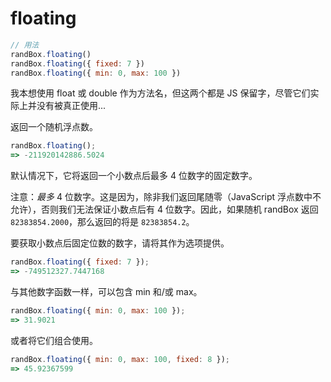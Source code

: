 # floating

```js
// 用法
randBox.floating()
randBox.floating({ fixed: 7 })
randBox.floating({ min: 0, max: 100 })
```
<p class="pullquote">我本想使用 float 或 double 作为方法名，但这两个都是 JS 保留字，尽管它们实际上并没有被真正使用...</p>

返回一个随机浮点数。

```js
randBox.floating();
=> -211920142886.5024
```

默认情况下，它将返回一个小数点后最多 4 位数字的固定数字。

注意：*最多* 4 位数字。这是因为，除非我们返回尾随零（JavaScript 浮点数中不允许），否则我们无法保证小数点后有 4 位数字。因此，如果随机 randBox 返回 `82383854.2000`，那么返回的将是 `82383854.2`。

要获取小数点后固定位数的数字，请将其作为选项提供。

```js
randBox.floating({ fixed: 7 });
=> -749512327.7447168
```

与其他数字函数一样，可以包含 min 和/或 max。

```js
randBox.floating({ min: 0, max: 100 });
=> 31.9021
```

或者将它们组合使用。

```js
randBox.floating({ min: 0, max: 100, fixed: 8 });
=> 45.92367599
```
